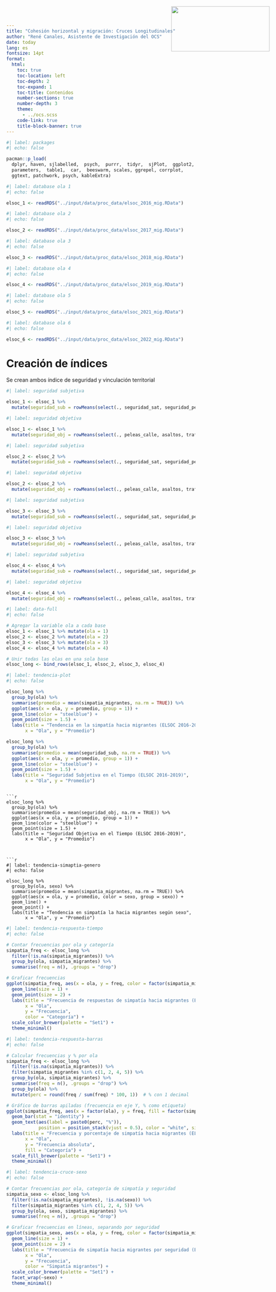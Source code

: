 ```yaml
---
title: "Cohesión horizontal y migración: Cruces Longitudinales"
author: "René Canales, Asistente de Investigación del OCS"
date: today
lang: es
fontsize: 14pt
format:
  html:
    toc: true
    toc-location: left
    toc-depth: 2
    toc-expand: 1
    toc-title: Contenidos
    number-sections: true
    number-depth: 3
    theme:
      - ../ocs.scss
    code-link: true
    title-block-banner: true 
---
```


<style>
.logo {
    position: absolute;
    top: 20px;
    right: 30px;
}
</style>

<img class="logo" src="ocs-new.jpeg" width="262" height="120">

<div style="text-align: justify">

```r
#| label: packages
#| echo: false

pacman::p_load(
  dplyr, haven, sjlabelled,  psych,  purrr,  tidyr,  sjPlot,  ggplot2, 
  parameters,  table1,  car,  beeswarm, scales, ggrepel, corrplot,
  ggtext, patchwork, psych, kableExtra)
```

```r
#| label: database ola 1
#| echo: false 

elsoc_1 <- readRDS("../input/data/proc_data/elsoc_2016_mig.RData")
```

```r
#| label: database ola 2
#| echo: false 

elsoc_2 <- readRDS("../input/data/proc_data/elsoc_2017_mig.RData")
```

```r
#| label: database ola 3 
#| echo: false 

elsoc_3 <- readRDS("../input/data/proc_data/elsoc_2018_mig.RData")
```

```r
#| label: database ola 4
#| echo: false 

elsoc_4 <- readRDS("../input/data/proc_data/elsoc_2019_mig.RData")
```

```r
#| label: database ola 5
#| echo: false 

elsoc_5 <- readRDS("../input/data/proc_data/elsoc_2021_mig.RData")
```

```r
#| label: database ola 6
#| echo: false 

elsoc_6 <- readRDS("../input/data/proc_data/elsoc_2022_mig.RData")
```

# Creación de índices

Se crean ambos índice de seguridad y vinculación territorial
```r
#| label: seguridad subjetiva

elsoc_1 <- elsoc_1 %>%
  mutate(seguridad_sub = rowMeans(select(., seguridad_sat, seguridad_perc), na.rm = TRUE))
```

```r
#| label: seguridad objetiva

elsoc_1 <- elsoc_1 %>%
  mutate(seguridad_obj = rowMeans(select(., peleas_calle, asaltos, trafico_drogas), na.rm = TRUE))
```

```r
#| label: seguridad subjetiva

elsoc_2 <- elsoc_2 %>%
  mutate(seguridad_sub = rowMeans(select(., seguridad_sat, seguridad_perc), na.rm = TRUE))
```

```r
#| label: seguridad objetiva

elsoc_2 <- elsoc_2 %>%
  mutate(seguridad_obj = rowMeans(select(., peleas_calle, asaltos, trafico_drogas), na.rm = TRUE))
```

```r
#| label: seguridad subjetiva

elsoc_3 <- elsoc_3 %>%
  mutate(seguridad_sub = rowMeans(select(., seguridad_sat, seguridad_perc), na.rm = TRUE))
```

```r
#| label: seguridad objetiva

elsoc_3 <- elsoc_3 %>%
  mutate(seguridad_obj = rowMeans(select(., peleas_calle, asaltos, trafico_drogas), na.rm = TRUE))
```

```r
#| label: seguridad subjetiva

elsoc_4 <- elsoc_4 %>%
  mutate(seguridad_sub = rowMeans(select(., seguridad_sat, seguridad_perc), na.rm = TRUE))
```

```r
#| label: seguridad objetiva

elsoc_4 <- elsoc_4 %>%
  mutate(seguridad_obj = rowMeans(select(., peleas_calle, asaltos, trafico_drogas), na.rm = TRUE))
```


```r
#| label: data-full
#| echo: false

# Agregar la variable ola a cada base
elsoc_1 <- elsoc_1 %>% mutate(ola = 1)
elsoc_2 <- elsoc_2 %>% mutate(ola = 2)
elsoc_3 <- elsoc_3 %>% mutate(ola = 3)
elsoc_4 <- elsoc_4 %>% mutate(ola = 4)

# Unir todas las olas en una sola base
elsoc_long <- bind_rows(elsoc_1, elsoc_2, elsoc_3, elsoc_4)

```


```r
#| label: tendencia-plot
#| echo: false

elsoc_long %>%
  group_by(ola) %>%
  summarise(promedio = mean(simpatia_migrantes, na.rm = TRUE)) %>%
  ggplot(aes(x = ola, y = promedio, group = 1)) +
  geom_line(color = "steelblue") +
  geom_point(size = 1.5) +
  labs(title = "Tendencia en la simpatía hacia migrantes (ELSOC 2016-2019)",
       x = "Ola", y = "Promedio")

```
```r

elsoc_long %>%
  group_by(ola) %>%
  summarise(promedio = mean(seguridad_sub, na.rm = TRUE)) %>%
  ggplot(aes(x = ola, y = promedio, group = 1)) +
  geom_line(color = "steelblue") +
  geom_point(size = 1.5) +
  labs(title = "Seguridad Subjetiva en el Tiempo (ELSOC 2016-2019)",
       x = "Ola", y = "Promedio")

```
```

```r

elsoc_long %>%
  group_by(ola) %>%
  summarise(promedio = mean(seguridad_obj, na.rm = TRUE)) %>%
  ggplot(aes(x = ola, y = promedio, group = 1)) +
  geom_line(color = "steelblue") +
  geom_point(size = 1.5) +
  labs(title = "Seguridad Objetiva en el Tiempo (ELSOC 2016-2019)",
       x = "Ola", y = "Promedio")

```
```


```r
#| label: tendencia-simaptia-genero
#| echo: false

elsoc_long %>%
  group_by(ola, sexo) %>%
  summarise(promedio = mean(simpatia_migrantes, na.rm = TRUE)) %>%
  ggplot(aes(x = ola, y = promedio, color = sexo, group = sexo)) +
  geom_line() +
  geom_point() +
  labs(title = "Tendencia en simpatía la hacia migrantes según sexo",
       x = "Ola", y = "Promedio")
```

```r
#| label: tendencia-respuesta-tiempo
#| echo: false

# Contar frecuencias por ola y categoría
simpatia_freq <- elsoc_long %>%
  filter(!is.na(simpatia_migrantes)) %>% 
  group_by(ola, simpatia_migrantes) %>%
  summarise(freq = n(), .groups = "drop")

# Graficar frecuencias
ggplot(simpatia_freq, aes(x = ola, y = freq, color = factor(simpatia_migrantes), group = simpatia_migrantes)) +
  geom_line(size = 1) +
  geom_point(size = 2) +
  labs(title = "Frecuencia de respuestas de simpatía hacia migrantes (ELSOC)",
       x = "Ola", 
       y = "Frecuencia",
       color = "Categoría") +
  scale_color_brewer(palette = "Set1") +
  theme_minimal()
```

```r
#| label: tendencia-respuesta-barras
#| echo: false

# Calcular frecuencias y % por ola
simpatia_freq <- elsoc_long %>%
  filter(!is.na(simpatia_migrantes)) %>% 
  filter(simpatia_migrantes %in% c(1, 2, 4, 5)) %>%
  group_by(ola, simpatia_migrantes) %>%
  summarise(freq = n(), .groups = "drop") %>%
  group_by(ola) %>%
  mutate(perc = round(freq / sum(freq) * 100, 1))  # % con 1 decimal

# Gráfico de barras apiladas (frecuencia en eje Y, % como etiqueta)
ggplot(simpatia_freq, aes(x = factor(ola), y = freq, fill = factor(simpatia_migrantes))) +
  geom_bar(stat = "identity") +
  geom_text(aes(label = paste0(perc, "%")),
            position = position_stack(vjust = 0.5), color = "white", size = 3.5) +
  labs(title = "Frecuencia y porcentaje de simpatía hacia migrantes (ELSOC)",
       x = "Ola",
       y = "Frecuencia absoluta",
       fill = "Categoría") +
  scale_fill_brewer(palette = "Set1") +
  theme_minimal()
```

```r
#| label: tendencia-cruce-sexo
#| echo: false

# Contar frecuencias por ola, categoría de simpatía y seguridad
simpatia_sexo <- elsoc_long %>%
  filter(!is.na(simpatia_migrantes), !is.na(sexo)) %>% 
  filter(simpatia_migrantes %in% c(1, 2, 4, 5)) %>%
  group_by(ola, sexo, simpatia_migrantes) %>%
  summarise(freq = n(), .groups = "drop")

# Graficar frecuencias en líneas, separando por seguridad
ggplot(simpatia_sexo, aes(x = ola, y = freq, color = factor(simpatia_migrantes), group = simpatia_migrantes)) +
  geom_line(size = 1) +
  geom_point(size = 2) +
  labs(title = "Frecuencia de simpatía hacia migrantes por seguridad (ELSOC)",
       x = "Ola", 
       y = "Frecuencia",
       color = "Simpatía migrantes") +
  scale_color_brewer(palette = "Set1") +
  facet_wrap(~sexo) +
  theme_minimal()
```



